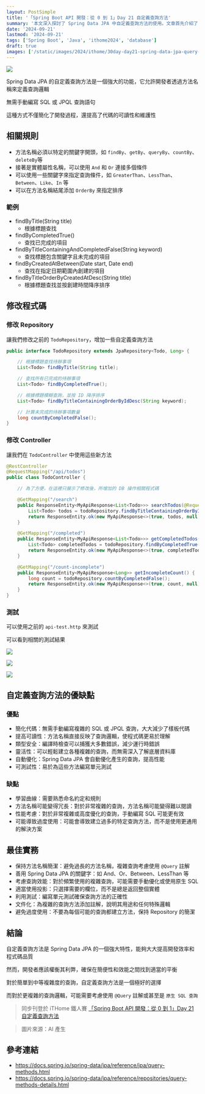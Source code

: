 ```yaml
---
layout: PostSimple
title: '「Spring Boot API 開發：從 0 到 1」Day 21 自定義查詢方法'
summary: '本文深入探討了 Spring Data JPA 中自定義查詢方法的使用。文章首先介紹了自定義查詢方法的基本規則和語法，包括方法命名規則和常用關鍵字。接著，文章展示了如何實現自定義查詢方法，並使用這些方法。文章還詳細分析了自定義查詢方法的優缺點。最後，文章提供了一系列最佳實踐建議'
date: '2024-09-21'
lastmod: '2024-09-21'
tags: ['Spring Boot', 'Java', 'ithome2024', 'database']
draft: true
images: ['/static/images/2024/ithome/30day-day21-spring-data-jpa-query-methods/cover.webp']
---
```


![](/static/images/2024/ithome/30day-day21-spring-data-jpa-query-methods/cover.webp)

Spring Data JPA 的自定義查詢方法是一個強大的功能，它允許開發者透過方法名稱來定義查詢邏輯

無需手動編寫 SQL 或 JPQL 查詢語句

這種方式不僅簡化了開發過程，還提高了代碼的可讀性和維護性

## 相關規則

- 方法名稱必須以特定的關鍵字開頭，如 `findBy`、`getBy`、`queryBy`、`countBy`、`deleteBy`等
- 接著是實體屬性名稱，可以使用 `And` 和 `Or` 連接多個條件
- 可以使用一些關鍵字來指定查詢條件，如 `GreaterThan`、`LessThan`、`Between`、`Like`、`In` 等
- 可以在方法名稱結尾添加 `OrderBy` 來指定排序

### 範例

- findByTitle(String title)
  - 根據標題查找
- findByCompletedTrue()
  - 查找已完成的項目
- findByTitleContainingAndCompletedFalse(String keyword)
  - 查找標題包含關鍵字且未完成的項目
- findByCreatedAtBetween(Date start, Date end)
  - 查找在指定日期範圍內創建的項目
- findByTitleOrderByCreatedAtDesc(String title)
  - 根據標題查找並按創建時間降序排序

## 修改程式碼

### 修改 Repository

讓我們修改之前的 `TodoRepository`，增加一些自定義查詢方法

```java
public interface TodoRepository extends JpaRepository<Todo, Long> {

    // 根據標題查找待辦事項
    List<Todo> findByTitle(String title);

    // 查找所有已完成的待辦事項
    List<Todo> findByCompletedTrue();

    // 根據標題模糊查詢，並按 ID 降序排序
    List<Todo> findByTitleContainingOrderByIdDesc(String keyword);

    // 計算未完成的待辦事項數量
    long countByCompletedFalse();
}
```

### 修改 Controller

讓我們在 `TodoController` 中使用這些新方法

```java
@RestController
@RequestMapping("/api/todos")
public class TodoController {

    // 為了方便，在這裡只展示了修改後，所增加的 DB 操作相關程式碼

    @GetMapping("/search")
    public ResponseEntity<MyApiResponse<List<Todo>>> searchTodos(@RequestParam String keyword) {
        List<Todo> todos = todoRepository.findByTitleContainingOrderByIdDesc(keyword);
        return ResponseEntity.ok(new MyApiResponse<>(true, todos, null));
    }

    @GetMapping("/completed")
    public ResponseEntity<MyApiResponse<List<Todo>>> getCompletedTodos() {
        List<Todo> completedTodos = todoRepository.findByCompletedTrue();
        return ResponseEntity.ok(new MyApiResponse<>(true, completedTodos, null));
    }

    @GetMapping("/count-incomplete")
    public ResponseEntity<MyApiResponse<Long>> getIncompleteCount() {
        long count = todoRepository.countByCompletedFalse();
        return ResponseEntity.ok(new MyApiResponse<>(true, count, null));
    }
}
```

### 測試

可以使用之前的 `api-test.http` 來測試

可以看到相關的測試結果

![](/static/images/2024/ithome/30day-day21-spring-data-jpa-query-methods/01.webp)

![](/static/images/2024/ithome/30day-day21-spring-data-jpa-query-methods/02.webp)

![](/static/images/2024/ithome/30day-day21-spring-data-jpa-query-methods/03.webp)

## 自定義查詢方法的優缺點

### 優點

- 簡化代碼：無需手動編寫複雜的 SQL 或 JPQL 查詢，大大減少了樣板代碼
- 提高可讀性：方法名稱直接反映了查詢邏輯，使程式碼更易於理解
- 類型安全：編譯時檢查可以捕獲大多數錯誤，減少運行時錯誤
- 靈活性：可以輕鬆建立各種複雜的查詢，而無需深入了解底層資料庫
- 自動優化：Spring Data JPA 會自動優化產生的查詢，提高性能
- 可測試性：易於為這些方法編寫單元測試

### 缺點

- 學習曲線：需要熟悉命名約定和規則
- 方法名稱可能變得冗長：對於非常複雜的查詢，方法名稱可能變得難以閱讀
- 性能考慮：對於非常複雜或高度優化的查詢，手動編寫 SQL 可能更有效
- 可能導致過度使用：可能會導致建立過多的特定查詢方法，而不是使用更通用的解決方案

## 最佳實務

- 保持方法名稱簡潔：避免過長的方法名稱，複雜查詢考慮使用 `@Query` 註解
- 善用 Spring Data JPA 的關鍵字：如 And、Or、Between、LessThan 等
- 考慮查詢效能：對於頻繁使用的複雜查詢，可能需要手動優化或使用原生 SQL
- 適當使用投影：只選擇需要的欄位，而不是總是返回整個實體
- 利用測試：編寫單元測試確保查詢方法的正確性
- 文件化：為複雜的查詢方法添加註解，說明其用途和任何特殊邏輯
- 避免過度使用：不要為每個可能的查詢都建立方法，保持 Repository 的簡潔

## 結論

自定義查詢方法是 Spring Data JPA 的一個強大特性，能夠大大提高開發效率和程式碼品質

然而，開發者應該權衡其利弊，確保在簡便性和效能之間找到適當的平衡

對於簡單到中等複雜度的查詢，自定義查詢方法是一個極好的選擇

而對於更複雜的查詢邏輯，可能需要考慮使用 `@Query` 註解或甚至是 `原生 SQL 查詢`

> 同步刊登於 iTHome 鐵人賽 [「Spring Boot API 開發：從 0 到 1」Day 21 自定義查詢方法](https://ithelp.ithome.com.tw/articles/10348485)

> 圖片來源：AI 產生

## 參考連結

- https://docs.spring.io/spring-data/jpa/reference/jpa/query-methods.html
- https://docs.spring.io/spring-data/jpa/reference/repositories/query-methods-details.html
